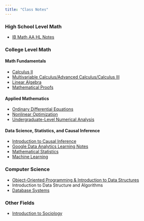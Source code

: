 ```yaml
---
title: "Class Notes"
---
```


### High School Level Math

- [IB Math AA HL Notes](notes/IBMath.qmd)

### College Level Math

#### Math Fundamentals

- [Calculus II](notes/Calc2.qmd)
- [Multivariable Calculus/Advanced Calculus/Calculus III](notes/Calc3.qmd)
- [Linear Algebra](notes/LA.qmd)
- [Mathematical Proofs](notes/Proofs.qmd)

#### Applied Mathematics

- [Ordinary Differential Equations](notes/ODE.qmd)
- [Nonlinear Optimization](notes/nonlinearOpt.qmd)
- [Undergraduate-Level Numerical Analysis](notes/NumericalAnalysis1.qmd)

#### Data Science, Statistics, and Causal Inference

- [Introduction to Causal Inference](https://jrlyu.github.io/qtm110.io/)
- [Google Data Analytics Learning Notes](https://jrlyu.github.io/google_analytics.io/)
- [Mathematical Statistics](notes/MathStats.qmd)
- [Machine Learning](notes/cs334.qmd)

### Computer Science

- [Object-Oriented Programming & Introduction to Data Structures](notes/cs171.qmd)
- Introduction to Data Structure and Algorithms
- [Database Systems](notes/cs377.qmd)


### Other Fields

- [Introduction to Sociology](https://jrlyu.github.io/intro_to_socio.io/)

